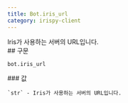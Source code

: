 ```yaml
---
title: Bot.iris_url
category: irispy-client
---
```


<Section>
  Iris가 사용하는 서버의 URL입니다.
</Section>
<Section>
  ## 구문

  ~~~py
  bot.iris_url
  ~~~

  <Section>
    ### 값

    `str` - Iris가 사용하는 서버의 URL입니다.
  </Section>
</Section>